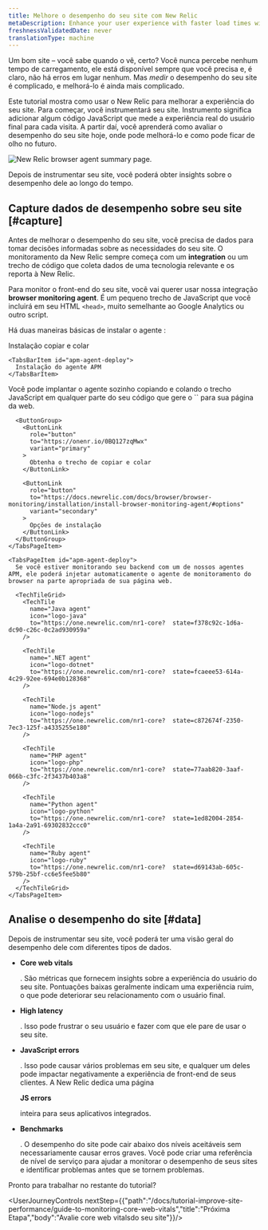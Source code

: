 ```yaml
---
title: Melhore o desempenho do seu site com New Relic
metaDescription: Enhance your user experience with faster load times with New Relic. This tutorial walks you through the first steps to improve your site performance.
freshnessValidatedDate: never
translationType: machine
---
```



Um bom site – você sabe quando o vê, certo? Você nunca percebe nenhum tempo de carregamento, ele está disponível sempre que você precisa e, é claro, não há erros em lugar nenhum. Mas _medir_ o desempenho do seu site é complicado, e melhorá-lo é ainda mais complicado.

Este tutorial mostra como usar o New Relic para melhorar a experiência do seu site. Para começar, você instrumentará seu site. Instrumento significa adicionar algum código JavaScript que mede a experiência real do usuário final para cada visita. A partir daí, você aprenderá como avaliar o desempenho do seu site hoje, onde pode melhorá-lo e como pode ficar de olho no futuro.

<img
  title="Improve your site with New Relic"
  alt="New Relic browser agent summary page."
  src={browserBrowserSummary}
/>

<figcaption>
  Depois de instrumentar seu site, você poderá obter insights sobre o desempenho dele ao longo do tempo.
</figcaption>

## Capture dados de desempenho sobre seu site [#capture]

Antes de melhorar o desempenho do seu site, você precisa de dados para tomar decisões informadas sobre as necessidades do seu site. O monitoramento da New Relic sempre começa com um <DNT>**integration**</DNT> ou um trecho de código que coleta dados de uma tecnologia relevante e os reporta à New Relic.

Para monitor o front-end do seu site, você vai querer usar nossa integração <DNT>**browser monitoring agent**</DNT>. É um pequeno trecho de JavaScript que você incluirá em seu HTML `<head>`, muito semelhante ao Google Analytics ou outro script.

Há duas maneiras básicas de instalar o agente <InlinePopover type="browser"/>:

<Tabs>
  <TabsBar>
    <TabsBarItem id="js-snippet">
      Instalação copiar e colar
    </TabsBarItem>

    <TabsBarItem id="apm-agent-deploy">
      Instalação do agente APM
    </TabsBarItem>
  </TabsBar>

  <TabsPages>
    <TabsPageItem id="js-snippet">
      Você pode implantar o agente sozinho copiando e colando o trecho JavaScript em qualquer parte do seu código que gere o `<head>` para sua página da web.

      <ButtonGroup>
        <ButtonLink
          role="button"
          to="https://onenr.io/0BQ127zqMwx"
          variant="primary"
        >
          Obtenha o trecho de copiar e colar
        </ButtonLink>

        <ButtonLink
          role="button"
          to="https://docs.newrelic.com/docs/browser/browser-monitoring/installation/install-browser-monitoring-agent/#options"
          variant="secondary"
        >
          Opções de instalação
        </ButtonLink>
      </ButtonGroup>
    </TabsPageItem>

    <TabsPageItem id="apm-agent-deploy">
      Se você estiver monitorando seu backend com um de nossos agentes APM, ele poderá injetar automaticamente o agente de monitoramento do browser na parte apropriada de sua página web.

      <TechTileGrid>
        <TechTile
          name="Java agent"
          icon="logo-java"
          to="https://one.newrelic.com/nr1-core?  state=f378c92c-1d6a-dc90-c26c-0c2ad930959a"
        />

        <TechTile
          name=".NET agent"
          icon="logo-dotnet"
          to="https://one.newrelic.com/nr1-core?  state=fcaeee53-614a-4c29-92ee-694e0b128368"
        />

        <TechTile
          name="Node.js agent"
          icon="logo-nodejs"
          to="https://one.newrelic.com/nr1-core?  state=c872674f-2350-7ec3-125f-a4335255e180"
        />

        <TechTile
          name="PHP agent"
          icon="logo-php"
          to="https://one.newrelic.com/nr1-core?  state=77aab820-3aaf-066b-c3fc-2f3437b403a8"
        />

        <TechTile
          name="Python agent"
          icon="logo-python"
          to="https://one.newrelic.com/nr1-core?  state=1ed82004-2854-1a4a-2a91-69302832ccc0"
        />

        <TechTile
          name="Ruby agent"
          icon="logo-ruby"
          to="https://one.newrelic.com/nr1-core?  state=d69143ab-605c-579b-25bf-cc6e5fee5b80"
        />
      </TechTileGrid>
    </TabsPageItem>
  </TabsPages>
</Tabs>

## Analise o desempenho do site [#data]

Depois de instrumentar seu site, você poderá ter uma visão geral do desempenho dele com diferentes tipos de dados.

* <DNT>**Core web vitals**</DNT>

  . São métricas que fornecem insights sobre a experiência do usuário do seu site. Pontuações baixas geralmente indicam uma experiência ruim, o que pode deteriorar seu relacionamento com o usuário final.

* <DNT>**High latency**</DNT>

  . Isso pode frustrar o seu usuário e fazer com que ele pare de usar o seu site.

* <DNT>**JavaScript errors**</DNT>

  . Isso pode causar vários problemas em seu site, e qualquer um deles pode impactar negativamente a experiência de front-end de seus clientes. A New Relic dedica uma página

  <DNT>**JS errors**</DNT>

  inteira para seus aplicativos integrados.

* <DNT>**Benchmarks**</DNT>

  . O desempenho do site pode cair abaixo dos níveis aceitáveis sem necessariamente causar erros graves. Você pode criar uma referência de nível de serviço para ajudar a monitorar o desempenho de seus sites e identificar problemas antes que se tornem problemas.

Pronto para trabalhar no restante do tutorial?

<UserJourneyControls nextStep={{"path":"/docs/tutorial-improve-site-performance/guide-to-monitoring-core-web-vitals","title":"Próxima Etapa","body":"Avalie core web vitalsdo seu site"}}/>